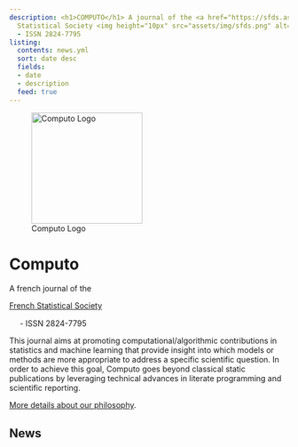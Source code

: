 ```yaml
---
description: <h1>COMPUTO</h1> A journal of the <a href="https://sfds.asso.fr/">French
  Statistical Society <img height="10px" src="assets/img/sfds.png" alt="SFdS"/></a>
  - ISSN 2824-7795
listing:
  contents: news.yml
  sort: date desc
  fields:
  - date
  - description
  feed: true
---
```


:::: {layout="[ 40, 60 ]"}

![Computo Logo](/assets/img/logo_text_vertical.svg){ height="200px" }

:::{}
# Computo
A french journal of the

[French Statistical Society](https://sfds.asso.fr/)

![](/assets/img/sfds.png){ height="15px" } - ISSN 2824-7795
:::

::::

This journal aims at promoting computational/algorithmic contributions in statistics and machine learning that provide insight into which models or methods are more appropriate to address a specific scientific question. In order to achieve this goal, Computo goes beyond classical static publications by leveraging technical advances in literate programming and scientific reporting.

[More details about our philosophy](about).

## News 
::: {#news}
:::
